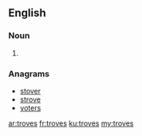 ==English==

===Noun===
{{head|en}}

# {{plural of|trove}}

===Anagrams===
* [[stover#English|stover]]
* [[strove#English|strove]]
* [[voters#English|voters]]

[[ar:troves]]
[[fr:troves]]
[[ku:troves]]
[[my:troves]]